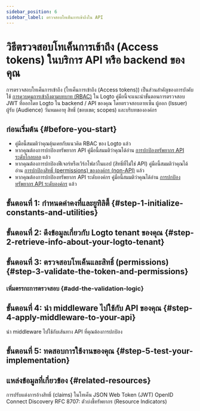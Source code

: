 ```yaml
---
sidebar_position: 6
sidebar_label: ตรวจสอบโทเค็นการเข้าถึงใน API
---
```




# วิธีตรวจสอบโทเค็นการเข้าถึง (Access tokens) ในบริการ API หรือ backend ของคุณ

การตรวจสอบโทเค็นการเข้าถึง (โทเค็นการเข้าถึง (Access tokens)) เป็นส่วนสำคัญของการบังคับใช้ [การควบคุมการเข้าถึงตามบทบาท (RBAC)](/authorization/role-based-access-control) ใน Logto คู่มือนี้จะแนะนำขั้นตอนการตรวจสอบ JWT ที่ออกโดย Logto ใน backend / API ของคุณ โดยตรวจสอบลายเซ็น ผู้ออก (Issuer) ผู้รับ (Audience) วันหมดอายุ สิทธิ์ (ขอบเขต; scopes) และบริบทขององค์กร

## ก่อนเริ่มต้น \{#before-you-start}

- คู่มือนี้สมมติว่าคุณคุ้นเคยกับแนวคิด RBAC ของ Logto แล้ว
- หากคุณต้องการปกป้องทรัพยากร API คู่มือนี้สมมติว่าคุณได้อ่าน [การปกป้องทรัพยากร API ระดับโกลบอล](/authorization/global-api-resources) แล้ว
- หากคุณต้องการปกป้องฟีเจอร์หรือเวิร์กโฟลว์ในแอป (สิทธิ์ที่ไม่ใช่ API) คู่มือนี้สมมติว่าคุณได้อ่าน [การปกป้องสิทธิ์ (permissions) ขององค์กร (non-API)](/authorization/organization-permissions) แล้ว
- หากคุณต้องการปกป้องทรัพยากร API ระดับองค์กร คู่มือนี้สมมติว่าคุณได้อ่าน [การปกป้องทรัพยากร API ระดับองค์กร](/authorization/organization-level-api-resources) แล้ว

## ขั้นตอนที่ 1: กำหนดค่าคงที่และยูทิลิตี้ \{#step-1-initialize-constants-and-utilities}

<InitConstsAndUtils />

<Tabs groupId="api-language">
  <TabItem value="node" label="Node.js">
    <NodeInit />
  </TabItem>
  <TabItem value="python" label="Python">
    <PythonInit />
  </TabItem>
  <TabItem value="go" label="Go">
    <GoInit />
  </TabItem>
  <TabItem value="java" label="Java">
    <JavaInit />
  </TabItem>
  <TabItem value="dotnet" label=".NET">
    <DotNetInit />
  </TabItem>
  <TabItem value="php" label="PHP">
    <PhpInit />
  </TabItem>
  <TabItem value="ruby" label="Ruby">
    <RubyInit />
  </TabItem>
  <TabItem value="rust" label="Rust">
    <RustInit />
  </TabItem>
</Tabs>

## ขั้นตอนที่ 2: ดึงข้อมูลเกี่ยวกับ Logto tenant ของคุณ \{#step-2-retrieve-info-about-your-logto-tenant}

<RetrieveInfoAboutLogtoTenant />

## ขั้นตอนที่ 3: ตรวจสอบโทเค็นและสิทธิ์ (permissions) \{#step-3-validate-the-token-and-permissions}

<ValidateTokenAndPermissions />

### เพิ่มตรรกะการตรวจสอบ \{#add-the-validation-logic}

<Tabs groupId="api-language">
  <TabItem value="node" label="Node.js">
    <NodeAddValidationLogic />
  </TabItem>
  <TabItem value="python" label="Python">
    <PythonAddValidationLogic />
  </TabItem>
  <TabItem value="go" label="Go">
    <GoAddValidationLogic />
  </TabItem>
  <TabItem value="java" label="Java">
    <JavaAddValidationLogic />
  </TabItem>
  <TabItem value="dotnet" label=".NET">
    <DotNetAddValidationLogic />
  </TabItem>
  <TabItem value="php" label="PHP">
    <PhpAddValidationLogic />
  </TabItem>
  <TabItem value="ruby" label="Ruby">
    <RubyAddValidationLogic />
  </TabItem>
  <TabItem value="rust" label="Rust">
    <RustAddValidationLogic />
  </TabItem>
</Tabs>

## ขั้นตอนที่ 4: นำ middleware ไปใช้กับ API ของคุณ \{#step-4-apply-middleware-to-your-api}

นำ middleware ไปใช้กับเส้นทาง API ที่คุณต้องการปกป้อง

<Tabs groupId="api-language">
  <TabItem value="node" label="Node.js">
    <NodeApplyMiddleware />
  </TabItem>
  <TabItem value="python" label="Python">
    <PythonApplyMiddleware />
  </TabItem>
  <TabItem value="go" label="Go">
    <GoApplyMiddleware />
  </TabItem>
  <TabItem value="java" label="Java">
    <JavaApplyMiddleware />
  </TabItem>
  <TabItem value="dotnet" label=".NET">
    <DotNetApplyMiddleware />
  </TabItem>
  <TabItem value="php" label="PHP">
    <PhpApplyMiddleware />
  </TabItem>
  <TabItem value="ruby" label="Ruby">
    <RubyApplyMiddleware />
  </TabItem>
  <TabItem value="rust" label="Rust">
    <RustApplyMiddleware />
  </TabItem>
</Tabs>

## ขั้นตอนที่ 5: ทดสอบการใช้งานของคุณ \{#step-5-test-your-implementation}

<TestYourImplementation />

## แหล่งข้อมูลที่เกี่ยวข้อง \{#related-resources}

<Url href="/developers/custom-token-claims">การปรับแต่งการอ้างสิทธิ์ (claims) ในโทเค็น</Url>
<Url href="https://auth.wiki/jwt">JSON Web Token (JWT)</Url>
<Url href="https://openid.net/specs/openid-connect-discovery-1_0.html">
  OpenID Connect Discovery
</Url>
<Url href="https://www.rfc-editor.org/rfc/rfc8707.html">
  RFC 8707: ตัวบ่งชี้ทรัพยากร (Resource Indicators)
</Url>
